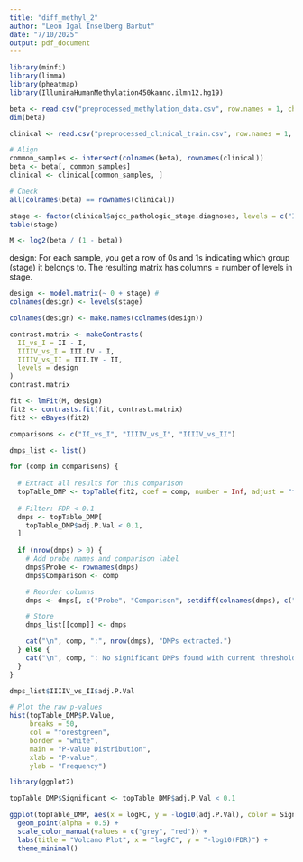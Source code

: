 ---
title: "diff_methyl_2"
author: "Leon Igal Inselberg Barbut"
date: "7/10/2025"
output: pdf_document
---
```{r include=FALSE}
library(minfi)
library(limma)
library(pheatmap)
library(IlluminaHumanMethylation450kanno.ilmn12.hg19)
```
```{r}
beta <- read.csv("preprocessed_methylation_data.csv", row.names = 1, check.names = FALSE)
dim(beta)
```
```{r}
clinical <- read.csv("preprocessed_clinical_train.csv", row.names = 1, stringsAsFactors = FALSE)
```
```{r}
# Align
common_samples <- intersect(colnames(beta), rownames(clinical))
beta <- beta[, common_samples]
clinical <- clinical[common_samples, ]

# Check
all(colnames(beta) == rownames(clinical))
```
```{r}
stage <- factor(clinical$ajcc_pathologic_stage.diagnoses, levels = c("I", "II", "III+IV"))
table(stage)
```
```{r}
M <- log2(beta / (1 - beta))
```
design: For each sample, you get a row of 0s and 1s indicating which group (stage) it belongs to.
The resulting matrix has columns = number of levels in stage.
```{r}
design <- model.matrix(~ 0 + stage) #
colnames(design) <- levels(stage)
```
```{r}
colnames(design) <- make.names(colnames(design))
```
```{r}
contrast.matrix <- makeContrasts(
  II_vs_I = II - I,
  IIIIV_vs_I = III.IV - I,
  IIIIV_vs_II = III.IV - II,
  levels = design
)
contrast.matrix
```
```{r}
fit <- lmFit(M, design)
fit2 <- contrasts.fit(fit, contrast.matrix)
fit2 <- eBayes(fit2)
```
```{r}
comparisons <- c("II_vs_I", "IIIIV_vs_I", "IIIIV_vs_II")

dmps_list <- list()

for (comp in comparisons) {
  
  # Extract all results for this comparison
  topTable_DMP <- topTable(fit2, coef = comp, number = Inf, adjust = "fdr")
  
  # Filter: FDR < 0.1
  dmps <- topTable_DMP[
    topTable_DMP$adj.P.Val < 0.1,
  ]
  
  if (nrow(dmps) > 0) {
    # Add probe names and comparison label
    dmps$Probe <- rownames(dmps)
    dmps$Comparison <- comp

    # Reorder columns
    dmps <- dmps[, c("Probe", "Comparison", setdiff(colnames(dmps), c("Probe", "Comparison")))]

    # Store
    dmps_list[[comp]] <- dmps

    cat("\n", comp, ":", nrow(dmps), "DMPs extracted.")
  } else {
    cat("\n️", comp, ": No significant DMPs found with current thresholds.")
  }
}

```
```{r}
dmps_list$IIIIV_vs_II$adj.P.Val
```
```{r}

# Plot the raw p-values
hist(topTable_DMP$P.Value,
     breaks = 50,
     col = "forestgreen",
     border = "white",
     main = "P-value Distribution",
     xlab = "P-value",
     ylab = "Frequency")

```
```{r}
library(ggplot2)

topTable_DMP$Significant <- topTable_DMP$adj.P.Val < 0.1

ggplot(topTable_DMP, aes(x = logFC, y = -log10(adj.P.Val), color = Significant)) +
  geom_point(alpha = 0.5) +
  scale_color_manual(values = c("grey", "red")) +
  labs(title = "Volcano Plot", x = "logFC", y = "-log10(FDR)") +
  theme_minimal()

```